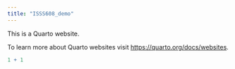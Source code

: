 ```yaml
---
title: "ISSS608_demo"
---
```


This is a Quarto website.

To learn more about Quarto websites visit <https://quarto.org/docs/websites>.

```r
1 + 1
```
